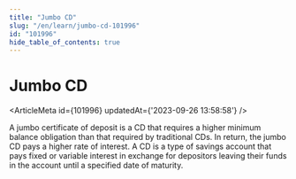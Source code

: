 ```yaml
---
title: "Jumbo CD"
slug: "/en/learn/jumbo-cd-101996"
id: "101996"
hide_table_of_contents: true
---
```



# Jumbo CD

<ArticleMeta id={101996} updatedAt={'2023-09-26 13:58:58'} />
<div className='border-solid border-b border-t-0 my-4 border-[var(--ifm-color-gray-300)]' />

A jumbo certificate of deposit is a CD that requires a higher minimum balance obligation than that required by traditional CDs. In return, the jumbo CD pays a higher rate of interest. A CD is a type of savings account that pays fixed or variable interest in exchange for depositors leaving their funds in the account until a specified date of maturity.
